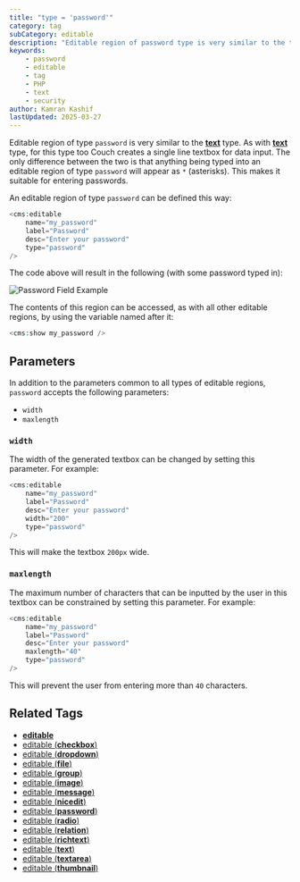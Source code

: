 ```yaml
---
title: "type = 'password'"
category: tag
subCategory: editable
description: "Editable region of password type is very similar to the text type, but displays input as asterisks for security."
keywords:
    - password
    - editable
    - tag
    - PHP
    - text
    - security
author: Kamran Kashif
lastUpdated: 2025-03-27
---
```


Editable region of type `password` is very similar to the [**text**](../text/) type. As with [**text**](../text/) type, for this type too Couch creates a single line textbox for data input. The only difference between the two is that anything being typed into an editable region of type `password` will appear as `*` (asterisks). This makes it suitable for entering passwords.

An editable region of type `password` can be defined this way:

```php title="Basic Password Field"
<cms:editable
    name="my_password"
    label="Password"
    desc="Enter your password"
    type="password"
/>
```

The code above will result in the following (with some password typed in):

![Password Field Example](../../../../assets/img/contents/editable-password.gif "Password field showing asterisks for input")

The contents of this region can be accessed, as with all other editable regions, by using the variable named after it:

```php title="Displaying Password Value"
<cms:show my_password />
```

## Parameters

In addition to the parameters common to all types of editable regions, `password` accepts the following parameters:

- `width`
- `maxlength`

### `width`

The width of the generated textbox can be changed by setting this parameter. For example:

```php title="Setting Password Field Width"
<cms:editable 
    name="my_password" 
    label="Password"
    desc="Enter your password"
    width="200"
    type="password" 
/>
```

This will make the textbox `200px` wide.

### `maxlength`

The maximum number of characters that can be inputted by the user in this textbox can be constrained by setting this parameter. For example:

```php title="Setting Maximum Password Length"
<cms:editable 
    name="my_password" 
    label="Password"
    desc="Enter your password"
    maxlength="40"
    type="password" 
/>
```

This will prevent the user from entering more than `40` characters.

## Related Tags

- [**editable**](../../editable/)
- [editable (**checkbox**)](../checkbox/)
- [editable (**dropdown**)](../dropdown/)
- [editable (**file**)](../file/)
- [editable (**group**)](../group/)
- [editable (**image**)](../image/)
- [editable (**message**)](../message/)
- [editable (**nicedit**)](../nicedit/)
- [editable (**password**)](../password/)
- [editable (**radio**)](../radio/)
- [editable (**relation**)](../relation/)
- [editable (**richtext**)](../richtext/)
- [editable (**text**)](../text/)
- [editable (**textarea**)](../textarea/)
- [editable (**thumbnail**)](../thumbnail/)
